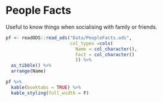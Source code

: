 # People Facts

Useful to know things when socialising with family or friends.

```r
pf <- readODS::read_ods("Data/PeopleFacts.ods",
                        col_types =cols(
                          Name = col_character(),
                          Fact = col_character()
                          )) %>%
  as_tibble() %>%
  arrange(Name)

pf %>%
  kable(booktabs = TRUE) %>%
  kable_styling(full_width = F)
```
